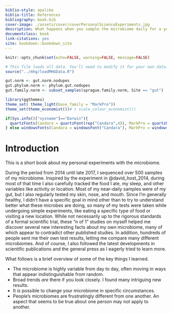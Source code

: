 ```yaml
--- 
biblio-style: apalike
biblio-title: References
bibliography: book.bib
cover-image: ./assets/cover/coverPersonalScienceExperiments.jpg
description: What happens when you sample the microbiome daily for a year?
documentclass: book
link-citations: yes
site: bookdown::bookdown_site
---
```




```r

knitr::opts_chunk$set(echo=FALSE, warning=FALSE, message=FALSE)

# This file loads all data. You'll need to modify it for your own data.
source("../mhg/loadMHGData.R")

gut.norm <- gut.norm.nodupes
gut.phylum.norm <- phylum.gut.nodupes
gut.family.norm <- subset_samples(sprague.family.norm, Site == "gut")

library(ggthemes)
theme_set( theme_light(base_family = "MarkPro"))
theme_set(theme_economist())# + scale_colour_economist())

if(Sys.info()["sysname"]=="Darwin"){
  quartzFonts(Candara = quartzFont(rep("Candara",4)), MarkPro = quartzFont(rep("MarkPro",4)))
} else windowsFonts(Candara = windowsFont("Candara"), MarkPro = windowsFont("MarkPro"))
```

# Introduction {-}

This is a short book about my personal experiments with the microbiome.

During the period from 2014 until late 2017, I sequenced over 500 samples of my microbiome. Inspired by the experiment in @david_host_2014, during most of that time I also carefully tracked the food I ate, my sleep, and other variables like activity or location. Most of my near-daily samples were of my gut, but I also regularly tested my skin, nose, and mouth. Since I'm generally healthy, I didn't have a specific goal in mind other than to try to understand better what these microbes are doing, so many of my tests were taken while undergoing simple experiments, like eating a specific type of food or visiting a new location. While not necessarily up to the rigorous standards of a formal scientific trial, these "n of 1" studies on myself helped me discover several new interesting facts about my own microbiome, many of which appear to contradict other published studies. In addition, hundreds of people sent me their own test results, letting me compare many different microbiomes. And of course, I also followed the latest developments in scientific publications and the general press as I eagerly tried to learn more.

What follows is a brief overview of some of the key things I learned. 

* The microbiome is highly variable from day to day, often moving in ways that appear indistinguishable from random.
* Broad trends _are_ there if you look closely. I found many intriguing new results.
* It _is_ possible to change your microbiome in specific circumstances.
* People's microbiomes are frustratingly different from one another. An aspect that seems to be true about one person may not apply to another.

